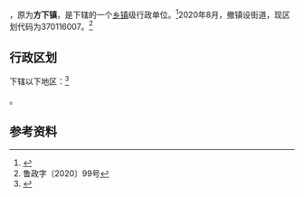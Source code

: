 {{中国乡级行政区|37/01/16/007/000}}

'''{{PAGENAMEBASE}}'''，原为'''方下镇'''，是{{PRC admin/fullname|37/01/16/007/000|3}}下辖的一个[[乡镇|乡镇]]级行政单位。<ref>{{PRC admin/ref sgc|{{PRC admin/parent|37/01/16/007/000}}}}</ref>2020年8月，撤镇设街道，现区划代码为370116007。<ref>鲁政字〔2020〕99号</ref>

== 行政区划 ==

{{PAGENAMEBASE}}下辖以下地区：<ref>{{PRC admin/ref sgc|37/01/16/007/000}}</ref>

{{PRC admin/children|37/01/16/007/000}}。

== 参考资料 ==

{{reflist}}

{{PRC admin/navcat|37/01/16/007/000}}
